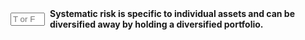 ::: {.question-block}

<form onsubmit="event.preventDefault(); checkAnswerBox('module2_tf_q15','F')" style="display: flex; align-items: center; gap: 8px;">
<input type="text" id="module2_tf_q15" name="module2_tf_q15" maxlength="1" placeholder="T or F"
         style="width: 55px;" data-correct-answer="F" /> <label for="module2_tf_q15"><strong>Systematic risk is specific to individual assets and can be diversified away by holding a diversified portfolio.</strong></label>
</form>

<div id="feedback-module2_tf_q15" class="feedback" data-status="" style="display:none;">
The sentence is FALSE. This incorrectly describes systematic risk. This definition applies to unsystematic risk.
</div>
:::